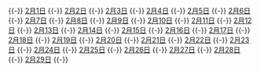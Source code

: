 {{-}}
[[Portal:无政府主义/当年今月/2月/2月1|2月1日]]
{{Portal:无政府主义/当年今月/2月/2月1|2月1日}}
{{-}}
[[Portal:无政府主义/当年今月/2月/2月2|2月2日]]
{{Portal:无政府主义/当年今月/2月/2月2|2月2日}}
{{-}}
[[Portal:无政府主义/当年今月/2月/2月3|2月3日]]
{{Portal:无政府主义/当年今月/2月/2月3|2月3日}}
{{-}}
[[Portal:无政府主义/当年今月/2月/2月4|2月4日]]
{{Portal:无政府主义/当年今月/2月/2月4|2月4日}}
{{-}}
[[Portal:无政府主义/当年今月/2月/2月5|2月5日]]
{{Portal:无政府主义/当年今月/2月/2月5|2月5日}}
{{-}}
[[Portal:无政府主义/当年今月/2月/2月6|2月6日]]
{{Portal:无政府主义/当年今月/2月/2月6|2月6日}}
{{-}}
[[Portal:无政府主义/当年今月/2月/2月7|2月7日]]
{{Portal:无政府主义/当年今月/2月/2月7|2月7日}}
{{-}}
[[Portal:无政府主义/当年今月/2月/2月8|2月8日]]
{{Portal:无政府主义/当年今月/2月/2月8|2月8日}}
{{-}}
[[Portal:无政府主义/当年今月/2月/2月9|2月9日]]
{{Portal:无政府主义/当年今月/2月/2月9|2月9日}}
{{-}}
[[Portal:无政府主义/当年今月/2月/2月10|2月10日]]
{{Portal:无政府主义/当年今月/2月/2月10|2月10日}}
{{-}}
[[Portal:无政府主义/当年今月/2月/2月11|2月11日]]
{{Portal:无政府主义/当年今月/2月/2月11|2月11日}}
{{-}}
[[Portal:无政府主义/当年今月/2月/2月12|2月12日]]
{{Portal:无政府主义/当年今月/2月/2月12|2月12日}}
{{-}}
[[Portal:无政府主义/当年今月/2月/2月13|2月13日]]
{{Portal:无政府主义/当年今月/2月/2月13|2月13日}}
{{-}}
[[Portal:无政府主义/当年今月/2月/2月14|2月14日]]
{{Portal:无政府主义/当年今月/2月/2月14|2月14日}}
{{-}}
[[Portal:无政府主义/当年今月/2月/2月15|2月15日]]
{{Portal:无政府主义/当年今月/2月/2月15|2月15日}}
{{-}}
[[Portal:无政府主义/当年今月/2月/2月16|2月16日]]
{{Portal:无政府主义/当年今月/2月/2月16|2月16日}}
{{-}}
[[Portal:无政府主义/当年今月/2月/2月17|2月17日]]
{{Portal:无政府主义/当年今月/2月/2月17|2月17日}}
{{-}}
[[Portal:无政府主义/当年今月/2月/2月18|2月18日]]
{{Portal:无政府主义/当年今月/2月/2月18|2月18日}}
{{-}}
[[Portal:无政府主义/当年今月/2月/2月19|2月19日]]
{{Portal:无政府主义/当年今月/2月/2月19|2月19日}}
{{-}}
[[Portal:无政府主义/当年今月/2月/2月20|2月20日]]
{{Portal:无政府主义/当年今月/2月/2月20|2月20日}}
{{-}}
[[Portal:无政府主义/当年今月/2月/2月21|2月21日]]
{{Portal:无政府主义/当年今月/2月/2月21|2月21日}}
{{-}}
[[Portal:无政府主义/当年今月/2月/2月22|2月22日]]
{{Portal:无政府主义/当年今月/2月/2月22|2月22日}}
{{-}}
[[Portal:无政府主义/当年今月/2月/2月23|2月23日]]
{{Portal:无政府主义/当年今月/2月/2月23|2月23日}}
{{-}}
[[Portal:无政府主义/当年今月/2月/2月24|2月24日]]
{{Portal:无政府主义/当年今月/2月/2月24|2月24日}}
{{-}}
[[Portal:无政府主义/当年今月/2月/2月25|2月25日]]
{{Portal:无政府主义/当年今月/2月/2月25|2月25日}}
{{-}}
[[Portal:无政府主义/当年今月/2月/2月26|2月26日]]
{{Portal:无政府主义/当年今月/2月/2月26|2月26日}}
{{-}}
[[Portal:无政府主义/当年今月/2月/2月27|2月27日]]
{{Portal:无政府主义/当年今月/2月/2月27|2月27日}}
{{-}}
[[Portal:无政府主义/当年今月/2月/2月28|2月28日]]
{{Portal:无政府主义/当年今月/2月/2月28|2月28日}}
{{-}}
[[Portal:无政府主义/当年今月/2月/2月29|2月29日]]
{{Portal:无政府主义/当年今月/2月/2月29|2月29日}}
{{-}}